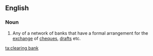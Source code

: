 ==English==

===Noun===
{{en-noun|sg=[[clearing]] [[bank]]}}

# Any of a network of banks that have a formal arrangement for the [[exchange]] of [[cheque]]s, [[draft]]s etc.

[[ta:clearing bank]]